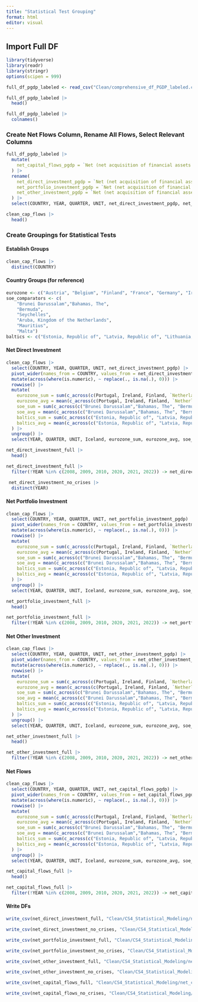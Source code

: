 ```yaml
---
title: "Statistical Test Grouping"
format: html
editor: visual
---
```


## Import Full DF

```r
library(tidyverse)
library(readr)
library(stringr)
options(scipen = 999)
```

```r
full_df_pgdp_labeled <- read_csv("Clean/comprehensive_df_PGDP_labeled.csv ")
```
```r
full_df_pgdp_labeled |> 
  head()
```

```r
full_df_pgdp_labeled |> 
  colnames()
```


### Create Net Flows Column, Rename All Flows, Select Relevant Columns
```r
full_df_pgdp_labeled |> 
  mutate(
    net_capital_flows_pgdp = `Net (net acquisition of financial assets less net incurrence of liabilities) - Direct investment, Total financial assets/liabilities_PGDP` + `Net (net acquisition of financial assets less net incurrence of liabilities) - Portfolio investment, Total financial assets/liabilities_PGDP` + `Net (net acquisition of financial assets less net incurrence of liabilities) - Other investment, Total financial assets/liabilities_PGDP`
  ) |> 
  rename(
    net_direct_investment_pgdp = `Net (net acquisition of financial assets less net incurrence of liabilities) - Direct investment, Total financial assets/liabilities_PGDP`,
    net_portfolio_investment_pgdp = `Net (net acquisition of financial assets less net incurrence of liabilities) - Portfolio investment, Total financial assets/liabilities_PGDP`,
    net_other_investment_pgdp = `Net (net acquisition of financial assets less net incurrence of liabilities) - Other investment, Total financial assets/liabilities_PGDP`
  ) |> 
  select(COUNTRY, YEAR, QUARTER, UNIT, net_direct_investment_pgdp, net_portfolio_investment_pgdp, net_other_investment_pgdp, net_capital_flows_pgdp, CS1_GROUP, CS2_GROUP, CS3_GROUP) -> clean_cap_flows
```

```r
clean_cap_flows |> 
  head()
```

### Create Groupings for Statistical Tests

#### Establish Groups

```r
clean_cap_flows |> 
  distinct(COUNTRY)
```

#### Country Groups (for reference)

```r
eurozone <- c("Austria", "Belgium", "Finland", "France", "Germany", "Ireland", "Italy", "Netherlands, The", "Portugal", "Spain")
soe_comparators <- c(
    "Brunei Darussalam","Bahamas, The",				
    "Bermuda",				
    "Seychelles",				
    "Aruba, Kingdom of the Netherlands",			
    "Mauritius",			
    "Malta")
baltics <- c("Estonia, Republic of", "Latvia, Republic of", "Lithuania, Republic of")
```

#### Net Direct Investment

```r
clean_cap_flows |> 
  select(COUNTRY, YEAR, QUARTER, UNIT, net_direct_investment_pgdp) |> 
  pivot_wider(names_from = COUNTRY, values_from = net_direct_investment_pgdp) |> 
  mutate(across(where(is.numeric), ~ replace(., is.na(.), 0))) |> 
  rowwise() |> 
  mutate(
    eurozone_sum = sum(c_across(c(Portugal, Ireland, Finland, `Netherlands, The`, Belgium, Italy, Spain, Austria, France))),
    eurozone_avg = mean(c_across(c(Portugal, Ireland, Finland, `Netherlands, The`, Belgium, Italy, Spain, Austria, France))),
    soe_sum = sum(c_across(c("Brunei Darussalam","Bahamas, The", "Bermuda", "Seychelles", "Aruba, Kingdom of the Netherlands", "Mauritius", "Malta"))),
    soe_avg = mean(c_across(c("Brunei Darussalam","Bahamas, The", "Bermuda", "Seychelles", "Aruba, Kingdom of the Netherlands", "Mauritius", "Malta"))),
    baltics_sum = sum(c_across(c("Estonia, Republic of", "Latvia, Republic of", "Lithuania, Republic of"))),
    baltics_avg = mean(c_across(c("Estonia, Republic of", "Latvia, Republic of", "Lithuania, Republic of")))    
  ) |> 
  ungroup() |> 
  select(YEAR, QUARTER, UNIT, Iceland, eurozone_sum, eurozone_avg, soe_sum, soe_avg, baltics_sum, baltics_avg) -> net_direct_investment_full
```

```r
net_direct_investment_full |> 
  head()
```

```r
net_direct_investment_full |> 
  filter(!YEAR %in% c(2008, 2009, 2010, 2020, 2021, 2022)) -> net_direct_investment_no_crises
```

```r
 net_direct_investment_no_crises |> 
  distinct(YEAR)
```

#### Net Portfolio Investment

```r
clean_cap_flows |> 
  select(COUNTRY, YEAR, QUARTER, UNIT, net_portfolio_investment_pgdp) |> 
  pivot_wider(names_from = COUNTRY, values_from = net_portfolio_investment_pgdp) |> 
  mutate(across(where(is.numeric), ~ replace(., is.na(.), 0))) |> 
  rowwise() |> 
  mutate(
    eurozone_sum = sum(c_across(c(Portugal, Ireland, Finland, `Netherlands, The`, Belgium, Italy, Spain, Austria, France))),
    eurozone_avg = mean(c_across(c(Portugal, Ireland, Finland, `Netherlands, The`, Belgium, Italy, Spain, Austria, France))),
    soe_sum = sum(c_across(c("Brunei Darussalam","Bahamas, The", "Bermuda", "Seychelles", "Aruba, Kingdom of the Netherlands", "Mauritius", "Malta"))),
    soe_avg = mean(c_across(c("Brunei Darussalam","Bahamas, The", "Bermuda", "Seychelles", "Aruba, Kingdom of the Netherlands", "Mauritius", "Malta"))),
    baltics_sum = sum(c_across(c("Estonia, Republic of", "Latvia, Republic of", "Lithuania, Republic of"))),
    baltics_avg = mean(c_across(c("Estonia, Republic of", "Latvia, Republic of", "Lithuania, Republic of")))    
  ) |> 
  ungroup() |> 
  select(YEAR, QUARTER, UNIT, Iceland, eurozone_sum, eurozone_avg, soe_sum, soe_avg, baltics_sum, baltics_avg) -> net_portfolio_investment_full
```

```r
net_portfolio_investment_full |> 
  head()
```

```r
net_portfolio_investment_full |> 
  filter(!YEAR %in% c(2008, 2009, 2010, 2020, 2021, 2022)) -> net_portfolio_investment_no_crises
```

#### Net Other Investment

```r
clean_cap_flows |> 
  select(COUNTRY, YEAR, QUARTER, UNIT, net_other_investment_pgdp) |> 
  pivot_wider(names_from = COUNTRY, values_from = net_other_investment_pgdp) |> 
  mutate(across(where(is.numeric), ~ replace(., is.na(.), 0))) |> 
  rowwise() |> 
  mutate(
    eurozone_sum = sum(c_across(c(Portugal, Ireland, Finland, `Netherlands, The`, Belgium, Italy, Spain, Austria, France))),
    eurozone_avg = mean(c_across(c(Portugal, Ireland, Finland, `Netherlands, The`, Belgium, Italy, Spain, Austria, France))),
    soe_sum = sum(c_across(c("Brunei Darussalam","Bahamas, The", "Bermuda", "Seychelles", "Aruba, Kingdom of the Netherlands", "Mauritius", "Malta"))),
    soe_avg = mean(c_across(c("Brunei Darussalam","Bahamas, The", "Bermuda", "Seychelles", "Aruba, Kingdom of the Netherlands", "Mauritius", "Malta"))),
    baltics_sum = sum(c_across(c("Estonia, Republic of", "Latvia, Republic of", "Lithuania, Republic of"))),
    baltics_avg = mean(c_across(c("Estonia, Republic of", "Latvia, Republic of", "Lithuania, Republic of")))    
  ) |> 
  ungroup() |> 
  select(YEAR, QUARTER, UNIT, Iceland, eurozone_sum, eurozone_avg, soe_sum, soe_avg, baltics_sum, baltics_avg) -> net_other_investment_full
```

```r
net_other_investment_full |> 
  head()
```

```r
net_other_investment_full |> 
  filter(!YEAR %in% c(2008, 2009, 2010, 2020, 2021, 2022)) -> net_other_investment_no_crises
```

#### Net Flows

```r
clean_cap_flows |> 
  select(COUNTRY, YEAR, QUARTER, UNIT, net_capital_flows_pgdp) |> 
  pivot_wider(names_from = COUNTRY, values_from = net_capital_flows_pgdp) |> 
  mutate(across(where(is.numeric), ~ replace(., is.na(.), 0))) |> 
  rowwise() |> 
  mutate(
    eurozone_sum = sum(c_across(c(Portugal, Ireland, Finland, `Netherlands, The`, Belgium, Italy, Spain, Austria, France))),
    eurozone_avg = mean(c_across(c(Portugal, Ireland, Finland, `Netherlands, The`, Belgium, Italy, Spain, Austria, France))),
    soe_sum = sum(c_across(c("Brunei Darussalam","Bahamas, The", "Bermuda", "Seychelles", "Aruba, Kingdom of the Netherlands", "Mauritius", "Malta"))),
    soe_avg = mean(c_across(c("Brunei Darussalam","Bahamas, The", "Bermuda", "Seychelles", "Aruba, Kingdom of the Netherlands", "Mauritius", "Malta"))),
    baltics_sum = sum(c_across(c("Estonia, Republic of", "Latvia, Republic of", "Lithuania, Republic of"))),
    baltics_avg = mean(c_across(c("Estonia, Republic of", "Latvia, Republic of", "Lithuania, Republic of")))    
  ) |> 
  ungroup() |> 
  select(YEAR, QUARTER, UNIT, Iceland, eurozone_sum, eurozone_avg, soe_sum, soe_avg, baltics_sum, baltics_avg) -> net_capital_flows_full
```

```r
net_capital_flows_full |> 
  head()
```

```r
net_capital_flows_full |> 
  filter(!YEAR %in% c(2008, 2009, 2010, 2020, 2021, 2022)) -> net_capital_flows_no_crises
```

#### Write DFs

```r
write_csv(net_direct_investment_full, "Clean/CS4_Statistical_Modeling/net_direct_investment_full.csv")
```

```r
write_csv(net_direct_investment_no_crises, "Clean/CS4_Statistical_Modeling/net_direct_investment_no_crises.csv")
```

```r
write_csv(net_portfolio_investment_full, "Clean/CS4_Statistical_Modeling/net_portfolio_investment_full.csv")
```

```r
write_csv(net_portfolio_investment_no_crises, "Clean/CS4_Statistical_Modeling/net_portfolio_investment_no_crises.csv")
```

```r
write_csv(net_other_investment_full, "Clean/CS4_Statistical_Modeling/net_other_investment_full.csv")
```

```r
write_csv(net_other_investment_no_crises, "Clean/CS4_Statistical_Modeling/net_other_investment_no_crises.csv")
```

```r
write_csv(net_capital_flows_full, "Clean/CS4_Statistical_Modeling/net_capital_flows_full.csv")
```

```r
write_csv(net_capital_flows_no_crises, "Clean/CS4_Statistical_Modeling/net_capital_flows_no_crises.csv")
```



